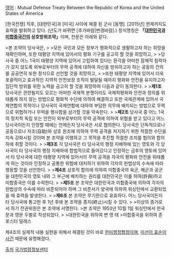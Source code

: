 [[영어]] : Mutual Defense Treaty Between the Republic of Korea and the United States of America

[한국전쟁] 직후, [대한민국]과 [미국] 사이에 체결 된 군사 [동맹]. [2015년] 현재까지도 효력을 발휘하고 있다. (년도가 바뀌면 [추가바람|변경바람].) 정식명칭은 '''「[[대한민국]]과 [[미합중국]]간의 상호방위조약」 '''이며, 전문은 아래와 같다.

>본 조약의 당사국은, 
>  
>모든 국민과 모든 정부가 평화적으로 생활하고자 하는 희망을 재확인하며, 또한 태평양 지역에 있어서의 평화 기구를 공고히 할 것을 희망하고, 
>  
>당사국 중 어느 1국이 태평양 지역에 있어서 고립하여 있다는 환각을 어떠한 잠재적 침략자가 갖지 않도록 외부로부터의 무력 공격에 대하여 자신을 방위하고자 하는 공동의 건의를 공공연히 또한 정식으로 선언할 것을 희망하고, 
>  
>또한 태평양 지역에 있어서 더욱 포괄적이고 효과적인 지역적 안전보장 조직이 발달될 때까지 평화와 안전을 유지하고자 집단적 방위를 위한 노력을 공고히 할 것을 희망하여 다음과 같이 동의한다. 
>  
>'''제1조''' 당사국은 관련될지도 모르는 어떠한 국제적 분쟁이라도 국제적평화와 안전과 정의를 위태롭게 하지 않는 방법으로 평화적 수단에 의하여 해결하고 또한 국제관계에 있어서 국제연합의 목적이나 당사국이 국제연합에 대하여 부담한 의무에 배치되는 방법으로 무력으로 위협하거나 무력을 행사함을 삼가할 것을 약속한다. 
>  
>'''제2조''' 당사국 중 어느 1국의 정치적 독립 또는 안전이 외부로부터의 무력 공격에 의하여 위협을 받고 있다고 어느 당사국이든지 인정할 때에는 언제든지 당사국은 서로 협의한다. 당사국은 단독적으로나 공동으로나 자조(自助)와 상호 원조에 의하여 무력 공격을 저지하기 위한 적절한 수단을 지속 강화시킬 것이며 본 조약을 이행하고 그 목적을 추진할 적절한 조치를 협의와 합의하에 취할 것이다.
>  
>'''제3조''' 각 당사국은 타 당사국의 행정 지배하에 있는 영토와 각 당사국이 타 당사국의 행정 지배하에 합법적으로 들어갔다고 인정하는 금후의 영토에 있어서 타 당사국에 대한 태평양 지역에 있어서의 무력 공격을 자국의 평화와 안전을 위태롭게 하는 것이라 인정하고 공통한 위험에 대처하기 위하여 각자의 헌법상의 수속에 따라 행동할 것을 선언한다.
>  
>'''제4조''' 상호적 합의에 의하여 미합중국의 육군, 해군과 공군을 대한민국의 영토 내와 그 부근에 배치하는 권리를 대한민국은 이를 허여(許與)하고 미합중국은 이를 수락한다. 
>  
>'''제5조''' 본 조약은 대한민국과 미합중국에 의하여 각자의 헌법상의 수속에 따라 비준되어야 하며 그 비준서가 양국에 의하여 워싱턴에서 교환되었을 때 효력을 발생한다. 
>  
>'''제6조''' 본 조약은 무기한으로 유효하다. 어느 당사국이든지 타 당사국에 통고한 후 1년 후에 본 조약을 종지(終止)시킬 수 있다. 
>  
>이상의 증거로서 하기 전권위원은 본 조약에 서명한다. 
>본 조약은 1953년 10월 1일 워싱턴에서 한국문과 영문 두벌로 작성되었다. 
>  
>대한민국을 위하여   변    영    태 
>미합중국을 위하여   존 포스터 덜레스 

제4조의 실제적 내용 실현을 위해서 체결된 것이 바로 [[한미행정협정]]이며, [[미선이 효순이 사건]] 때문에 유명해졌다.

[http://archives.go.kr/next/search/listSubjectDescription.do?id=005139 출처]
[http://www.law.go.kr/trtySc.do?menuId=0&p1=&subMenu=8&nwYn=1&query=%EB%8C%80%ED%95%9C%EB%AF%BC%EA%B5%AD%EA%B3%BC+%EB%AF%B8%ED%95%A9%EC%A4%91%EA%B5%AD%EA%B0%84%EC%9D%98+%EC%83%81%ED%98%B8%EB%B0%A9%EC%9C%84%EC%A1%B0%EC%95%BD&x=43&y=9#licTrty3315 국가법령정보센터]
